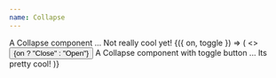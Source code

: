 ```yaml
---
name: Collapse
---
```



<Playground title="Open">
  <Collapse open>
    <BorderBox>A Collapse component ... Not really cool yet!</BorderBox>
  </Collapse>
</Playground>

<Playground title="Toggle">
  <Toggle>
    {({ on, toggle }) => (
      <>
        <Button onClick={toggle}>{on ? "Close" : "Open"}</Button>
        <Collapse open={on}>
          <BorderBox my={2}>
            A Collapse component with toggle button ... Its pretty cool!
          </BorderBox>
        </Collapse>
      </>
    )}
  </Toggle>
</Playground>
